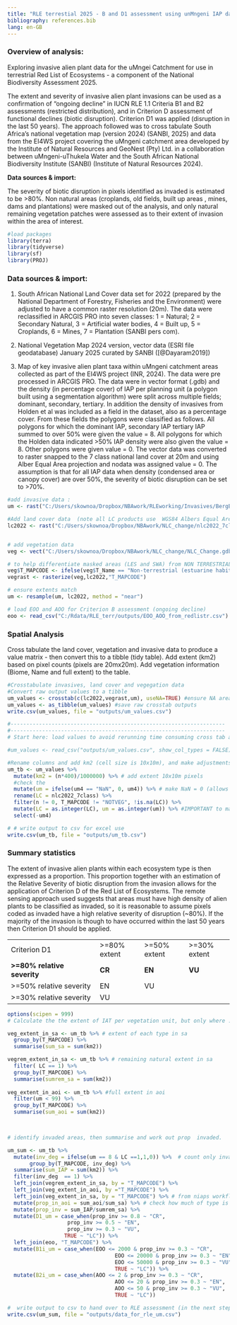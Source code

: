```yaml
---
title: "RLE terrestial 2025 - B and D1 assessment using unMngeni IAP data"
bibliography: references.bib
lang: en-GB
---
```


### Overview of analysis:

Exploring invasive alien plant data for the uMngei Catchment for use in terrestrial Red List of Ecosystems - a component of the National Biodiversity Assessment 2025.

The extent and severity of invasive alien plant invasions can be used as a confirmation of "ongoing decline" in IUCN RLE 1.1 Criteria B1 and B2 assessments (restricted distribution), and in Criterion D assessment of functional declines (biotic disruption). Criterion D1 was applied (disruption in the last 50 years). The approach followed was to cross tabulate South Africa's national vegetation map (version 2024) (SANBI, 2025) and data from the EI4WS project covering the uMngeni catchment area developed by the Institute of Natural Resources and GeoNest (Pty) Ltd. in a collaboration between uMngeni-uThukela Water and the South African National Biodiversity Institute (SANBI) (Institute of Natural Resources 2024).

**Data sources & import:**

The severity of biotic disruption in pixels identified as invaded is estimated to be \>80%. Non natural areas (croplands, old fields, built up areas , mines, dams and plantations) were masked out of the analysis, and only natural remaining vegetation patches were assessed as to their extent of invasion within the area of interest.

```r

#load packages  
library(terra) 
library(tidyverse)
library(sf)
library(PROJ)
```

### Data sources & import:

1.  South African National Land Cover data set for 2022 (prepared by the National Department of Forestry, Fisheries and the Environment) were adjusted to have a common raster resolution (20m). The data were reclassified in ARCGIS PRO into seven classes: 1 = Natural; 2 = Secondary Natural, 3 = Artificial water bodies, 4 = Built up, 5 = Croplands, 6 = Mines, 7 = Plantation (SANBI pers com).

2.  National Vegetation Map 2024 version, vector data (ESRI file geodatabase) January 2025 curated by SANBI ([@Dayaram2019])

3.  Map of key invasive alien plant taxa within uMngeni catchment areas collected as part of the EI4WS project (INR, 2024). The data were pre processed in ARCGIS PRO. The data were in vector format (.gdb) and the density (in percentage cover) of IAP per planning unit (a polygon built using a segmentation algorithm) were split across multiple fields; dominant, secondary, tertiary. In addition the density of invasives from Holden et al was included as a field in the dataset, also as a percentage cover. From these fields the polygons were classified as follows. All polygons for which the dominant IAP, secondary IAP tertiary IAP summed to over 50% were given the value = 8. All polygons for which the Holden data indicated \>50% IAP density were also given the value = 8. Other polygons were given value = 0. The vector data was converted to raster snapped to the 7 class national land cover at 20m and using Alber Equal Area projection and nodata was assigned value = 0. The assumption is that for all IAP data when density (condensed area or canopy cover) are over 50%, the severity of biotic disruption can be set to \>70%.

```r
#add invasive data : 
um <- rast("C:/Users/skownoa/Dropbox/NBAwork/RLEworking/Invasives/BergBreede_uMngeni/um4.tif")

#Add land cover data  (note all LC products use  WGS84 Albers Equal Area, central meridian = 25; std parallel1 = -24; std parallel2 = -33). Use Tif version as this is processed faster by R terra.
lc2022 <- rast("C:/Users/skownoa/Dropbox/NBAwork/NLC_change/nlc2022_7class.tif")


# add vegetation data
veg <- vect("C:/Users/skownoa/Dropbox/NBAwork/NLC_change/NLC_Change.gdb", "NVM2024Final_IEM5_12_07012025")  #ensure it uses proj =  wgs84 aea cm 25 -24 -33

# to help differentiate masked areas (LES and SWA) from NON TERRESTRIAL areas add "NOTVEG" to T_MAPCODE where T_NAME = "Non-Terrestrial*"
veg$T_MAPCODE <- ifelse(veg$T_Name == "Non-terrestrial (estuarine habitat)" | veg$T_Name == "Non-terrestrial (Aquatic)", "NOTVEG", veg$T_MAPCODE) 
vegrast <- rasterize(veg,lc2022,"T_MAPCODE")

# ensure extents match 
um <- resample(um, lc2022, method = "near")

# load EOO and AOO for Criterion B assessment (ongoing decline)
eoo <- read_csv("C:/Rdata/RLE_terr/outputs/EOO_AOO_from_redlistr.csv")
```

### Spatial Analysis

Cross tabulate the land cover, vegetation and invasive data to produce a value matrix - then convert this to a tibble (tidy table). Add extent (km2) based on pixel counts (pixels are 20mx20m). Add vegetation information (Biome, Name and full extent) to the table.

```r
#Crosstabulate invasives, land cover and vegegation data 
#Convert raw output values to a tibble
um_values <- crosstab(c(lc2022,vegrast,um), useNA=TRUE) #ensure NA areas included
um_values <- as_tibble(um_values) #save raw crosstab outputs
write.csv(um_values, file = "outputs/um_values.csv") 

#--------------------------------------------------------------------
#--------------------------------------------------------------------
# Start here: load values to avoid rerunning time consuming cross tab above

#um_values <- read_csv("outputs/um_values.csv", show_col_types = FALSE)

#Rename columns and add km2 (cell size is 10x10m), and make adjustments to values as required
um_tb <- um_values %>%
  mutate(km2 = (n*400)/1000000) %>% # add extent 10x10m pixels
  #check the 
  mutate(um = ifelse(um4 == "NaN", 0, um4)) %>% # make NaN = 0 (allows as.integer later)
  rename(LC = nlc2022_7class) %>%
  filter(n != 0, T_MAPCODE != "NOTVEG", !is.na(LC)) %>%
  mutate(LC = as.integer(LC), um = as.integer(um)) %>% #IMPORTANT to make integers othewise ifelse does not work correctly below!
  select(-um4)

# # write output to csv for excel use
write.csv(um_tb, file = "outputs/um_tb.csv") 

```

### Summary statistics

The extent of invasive alien plants within each ecosystem type is then expressed as a proportion. This proportion together with an estimation of the Relative Severity of biotic disruption from the invasion allows for the application of Criterion D of the Red List of Ecosystems. The remote sensing approach used suggests that areas must have high density of alien plants to be classified as invaded, so it is reasonable to assume pixels coded as invaded have a high relative severity of disruption (\~80%). If the majority of the invasion is though to have occurred within the last 50 years then Criterion D1 should be applied.

|                              |               |               |               |
|------------------------------|---------------|---------------|---------------|
| Criterion D1                 | \>=80% extent | \>=50% extent | \>=30% extent |
| **\>=80% relative severity** | **CR**        | **EN**        | **VU**        |
| \>=50% relative severity     | EN            | VU            |               |
| \>=30% relative severity     | VU            |               |               |

```r
options(scipen = 999)
# Calculate the the extent of IAT per vegetation unit, but only where : landcover is natural (LC = 1) and invasives have been recorded (IAT =1).

veg_extent_in_sa <- um_tb %>% # extent of each type in sa
  group_by(T_MAPCODE) %>%
  summarise(sum_sa = sum(km2))

vegrem_extent_in_sa <- um_tb %>% # remaining natural extent in sa
  filter( LC == 1) %>% 
  group_by(T_MAPCODE) %>%
  summarise(sumrem_sa = sum(km2))
  
veg_extent_in_aoi <- um_tb %>% #full extent in aoi
  filter(um < 99) %>%  
  group_by(T_MAPCODE) %>%
  summarise(sum_aoi = sum(km2))


 
# identify invaded areas, then summarise and work out prop  invaded. 

um_sum <- um_tb %>%
  mutate(inv_deg = ifelse(um == 8 & LC ==1,1,0)) %>%  # count only invasion in natural veg
       group_by(T_MAPCODE, inv_deg) %>%
  summarise(sum_IAP = sum(km2)) %>%
  filter(inv_deg  == 1) %>%
  left_join(vegrem_extent_in_sa, by = "T_MAPCODE") %>%
  left_join(veg_extent_in_aoi, by ="T_MAPCODE") %>%
  left_join(veg_extent_in_sa, by = "T_MAPCODE") %>% # from niaps workflow
  mutate(prop_in_aoi = sum_aoi/sum_sa) %>% # check how much of type is in AOI
  mutate(prop_inv = sum_IAP/sumrem_sa) %>%
  mutate(D1_um = case_when(prop_inv >= 0.8 ~ "CR",
                   prop_inv >= 0.5 ~ "EN",
                   prop_inv >= 0.3 ~ "VU",
                  TRUE ~ "LC")) %>%
  left_join(eoo, "T_MAPCODE") %>%
  mutate(B1i_um = case_when(EOO <= 2000 & prop_inv >= 0.3 ~ "CR", 
                                  EOO <= 20000 & prop_inv >= 0.3 ~ "EN", 
                                  EOO <= 50000 & prop_inv >= 0.3 ~ "VU", 
                                  TRUE ~ "LC")) %>%
  mutate(B2i_um = case_when(AOO <= 2 & prop_inv >= 0.3 ~ "CR", 
                                  AOO <= 20 & prop_inv >= 0.3 ~ "EN", 
                                  AOO <= 50 & prop_inv >= 0.3 ~ "VU", 
                                  TRUE ~ "LC"))

#  write output to csv to hand over to RLE assessment (in the next step the proportion of each ecosystem )
write.csv(um_sum, file = "outputs/data_for_rle_um.csv") 

```
